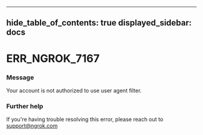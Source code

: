 

---
hide_table_of_contents: true
displayed_sidebar: docs
---


# ERR_NGROK_7167

### Message
Your account is not authorized to use user agent filter.

<ErrorDetails />



### Further help
If you're having trouble resolving this error, please reach out to [support@ngrok.com](mailto:support@ngrok.com?subject=Help%20with%20ERR_NGROK_7167)

